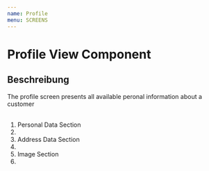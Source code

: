 ```yaml
---
name: Profile
menu: SCREENS
---
```



# Profile View Component

<Props of={Profile} />

## Beschreibung

The profile screen presents all available peronal information about a customer
<br/><br/>
<ol>
  <li>Personal Data Section<li/>
  <li>Address Data Section<li/>
  <li>Image Section<li/>
<ol/>
